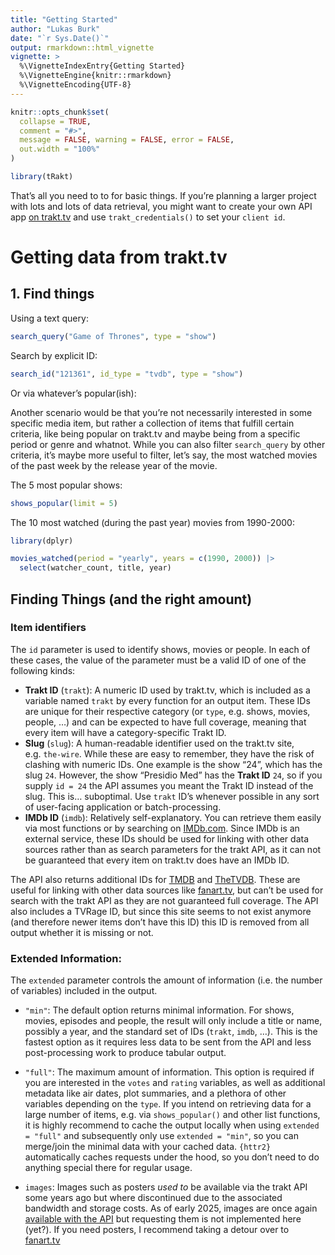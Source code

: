 ```yaml
---
title: "Getting Started"
author: "Lukas Burk"
date: "`r Sys.Date()`"
output: rmarkdown::html_vignette
vignette: >
  %\VignetteIndexEntry{Getting Started}
  %\VignetteEngine{knitr::rmarkdown}
  %\VignetteEncoding{UTF-8}
---
```


```r
knitr::opts_chunk$set(
  collapse = TRUE,
  comment = "#>",
  message = FALSE, warning = FALSE, error = FALSE,
  out.width = "100%"
)
```

```r
library(tRakt)
```

That's all you need to to for basic things. If you're planning a larger project with lots and lots of data retrieval, you might want to create your own API app [on trakt.tv](https://trakt.tv/oauth/applications) and use `trakt_credentials()` to set your `client id`.

# Getting data from trakt.tv

## 1. Find things

Using a text query:

```r
search_query("Game of Thrones", type = "show")
```

Search by explicit ID:

```r
search_id("121361", id_type = "tvdb", type = "show")
```

Or via whatever's popular(ish):

Another scenario would be that you're not necessarily interested in some specific media item, but rather a collection of items that fulfill certain criteria, like being popular on trakt.tv and maybe being from a specific period or genre and whatnot. While you can also filter `search_query` by other criteria, it's maybe more useful to filter, let's say, the most watched movies of the past week by the release year of the movie.

The 5 most popular shows:

```r
shows_popular(limit = 5)
```
The 10 most watched (during the past year) movies from 1990-2000:

```r
library(dplyr)

movies_watched(period = "yearly", years = c(1990, 2000)) |>
  select(watcher_count, title, year)
```

## Finding Things (and the right amount)

### Item identifiers

The `id` parameter is used to identify shows, movies or people.
In each of these cases, the value of the parameter must be a valid ID of one of the
following kinds:

- **Trakt ID** (`trakt`): A numeric ID used by trakt.tv, which is included
as a variable named `trakt` by every function for an output item. These
IDs are unique for their respective category (or `type`, e.g. shows, movies, people, ...)
and can be expected to have full coverage, meaning that every item will have a category-specific
Trakt ID.
- **Slug** (`slug`): A human-readable identifier used on the trakt.tv site,
e.g. `the-wire`. While these are easy to remember, they have the risk of
clashing with numeric IDs. One example is the show "24", which has the slug `24`.
However, the show "Presidio Med" has the **Trakt ID** `24`, so if you supply
`id = 24` the API assumes you meant the Trakt ID instead of the slug.
This is... suboptimal. Use `trakt` ID's whenever possible in any sort of user-facing application or batch-processing.
- **IMDb ID** (`imdb`): Relatively self-explanatory. You can retrieve them easily
via most functions or by searching on [IMDb.com](https://www.imdb.com/). Since
IMDb is an external service, these IDs should be used for linking with other
data sources rather than as search parameters for the trakt API, as it can not
be guaranteed that every item on trakt.tv does have an IMDb ID.

The API also returns additional IDs for [TMDB](https://www.themoviedb.org/) and  [TheTVDB](https://www.thetvdb.com).
These are useful for linking with other data sources like
[fanart.tv](https://fanart.tv/), but can't be used for search with the trakt API as they are not guaranteed full coverage.
The API also includes a TVRage ID, but since this site seems to not exist anymore (and therefore newer
items don't have this ID) this ID is removed from all output whether it is missing or not.

### Extended Information:

The `extended` parameter controls the amount of information (i.e. the number of
variables) included in the output.

- `"min"`: The default option returns minimal information. For shows, movies, episodes
and people, the result will only include a title or name, possibly a year, and the
standard set of IDs (`trakt`, `imdb`, ...). This is the fastest option as it requires
less data to be sent from the API and less post-processing work to produce tabular
output.
- `"full"`: The maximum amount of information. This option is required if you are
interested in the `votes` and `rating` variables, as well as additional metadata like air dates, plot summaries, and a plethora of other variables depending on the `type`. 
If you intend on retrieving data for a large number of items, e.g. via `shows_popular()` and other list functions, it is highly recommend to cache the output locally when using `extended = "full"` and subsequently only use `extended = "min"`, so you can merge/join the minimal data with your cached data.
`{httr2}` automatically caches requests under the hood, so you don't need to do anything special there for regular usage.

- `images`: Images such as posters _used to_ be available via the trakt API some years ago but where discontinued due to the associated bandwidth and storage costs. As of early 2025, images are once again [available with the API](https://trakt.docs.apiary.io/#introduction/images) but requesting them is not implemented here (yet?). If you need posters, I recommend taking a detour over to [fanart.tv](https://fanart.tv/)
